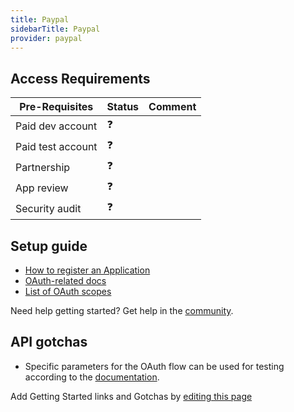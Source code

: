 ```yaml
---
title: Paypal
sidebarTitle: Paypal
provider: paypal
---
```



<Overview />
<PreBuiltTooling provider={providers[pageMetadata.provider]} />
<PreBuiltUseCases />

## Access Requirements
| Pre-Requisites | Status | Comment|
| - | - | - |
| Paid dev account | ❓ |  |
| Paid test account | ❓ |  |
| Partnership | ❓ | |
| App review | ❓ |  |
| Security audit | ❓ | |



## Setup guide

-   [How to register an Application](https://developer.paypal.com/dashboard/applications/live)
-   [OAuth-related docs](https://developer.paypal.com/api/rest/authentication/)
-   [List of OAuth scopes](https://developer.paypal.com/api/rest/requests#:~:text=if%20not%20provided.-,scope,-Optional)

<Tip>Need help getting started? Get help in the [community](https://nango.dev/slack).</Tip>

## API gotchas

- Specific parameters for the OAuth flow can be used for testing according to the [documentation](https://developer.paypal.com/tools/sandbox).

<Note>Add Getting Started links and Gotchas by [editing this page](https://github.com/nangohq/nango/tree/master/docs-v2/integrations/all/paypal.mdx)</Note>
